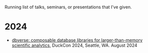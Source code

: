 Running list of talks, seminars, or presentations that I’ve given.

# 2024

-   [dbverse: composable database libraries for larger-than-memory scientific analytics](https://rpubs.com/Ed2uiz/dbverse-duckCon2024), DuckCon 2024, Seattle, WA. August 2024
